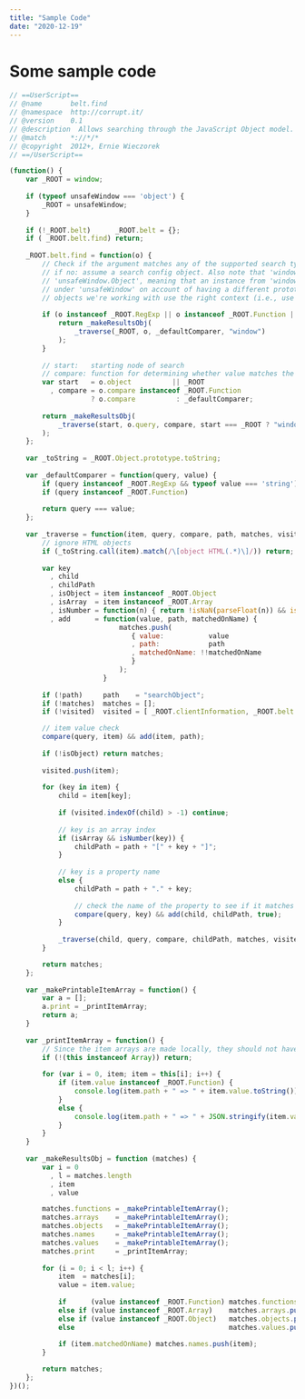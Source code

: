 ```yaml
---
title: "Sample Code"
date: "2020-12-19"
---
```


# Some sample code

```JavaScript
// ==UserScript==
// @name       belt.find
// @namespace  http://corrupt.it/
// @version    0.1
// @description  Allows searching through the JavaScript Object model.
// @match      *://*/*
// @copyright  2012+, Ernie Wieczorek
// ==/UserScript==

(function() {
    var _ROOT = window;
    
    if (typeof unsafeWindow === 'object') {
        _ROOT = unsafeWindow;
    }
    
    if (!_ROOT.belt)      _ROOT.belt = {};
    if ( _ROOT.belt.find) return;
    
    _ROOT.belt.find = function(o) {
        // Check if the argument matches any of the supported search types. If yes: assume a simple search operation,
        // if no: assume a search config object. Also note that 'window.Object' is not the same constructor as 
        // 'unsafeWindow.Object', meaning that an instance from 'window' will not be an instance from any constructor 
        // under 'unsafeWindow' on account of having a different prototype origin. For this reason we must ensure the 
        // objects we're working with use the right context (i.e., use the '_ROOT' prefix for the page's window obj).
        
        if (o instanceof _ROOT.RegExp || o instanceof _ROOT.Function || !(o instanceof _ROOT.Object)) {
            return _makeResultsObj(
                _traverse(_ROOT, o, _defaultComparer, "window")
            );
        }
        
        // start:   starting node of search
        // compare: function for determining whether value matches the query
        var start   = o.object          || _ROOT
          , compare = o.compare instanceof _ROOT.Function
                    ? o.compare          : _defaultComparer;
        
        return _makeResultsObj(
            _traverse(start, o.query, compare, start === _ROOT ? "window" : "searchObject")
        );
    };
    
    var _toString = _ROOT.Object.prototype.toString;
    
    var _defaultComparer = function(query, value) {
        if (query instanceof _ROOT.RegExp && typeof value === 'string') return query.test(value);
        if (query instanceof _ROOT.Function)                            return value instanceof query;
        
        return query === value;
    };      
    
    var _traverse = function(item, query, compare, path, matches, visited) {
        // ignore HTML objects 
        if (_toString.call(item).match(/\[object HTML(.*)\]/)) return;
        
        var key
          , child
          , childPath
          , isObject = item instanceof _ROOT.Object
          , isArray  = item instanceof _ROOT.Array
          , isNumber = function(n) { return !isNaN(parseFloat(n)) && isFinite(n); }
          , add      = function(value, path, matchedOnName) { 
                           matches.push(
                              { value:           value
                              , path:            path
                              , matchedOnName: !!matchedOnName
                              }
                           );  
                       }
        
        if (!path)     path    = "searchObject";
        if (!matches)  matches = [];
        if (!visited)  visited = [ _ROOT.clientInformation, _ROOT.belt ];

        // item value check
        compare(query, item) && add(item, path);
        
        if (!isObject) return matches;
        
        visited.push(item);
        
        for (key in item) {
            child = item[key];
            
            if (visited.indexOf(child) > -1) continue;
            
            // key is an array index
            if (isArray && isNumber(key)) {
                childPath = path + "[" + key + "]";
            }
            
            // key is a property name
            else {
                childPath = path + "." + key;
                
                // check the name of the property to see if it matches the query
                compare(query, key) && add(child, childPath, true);
            }
            
            _traverse(child, query, compare, childPath, matches, visited);
        }

        return matches;
    };
    
    var _makePrintableItemArray = function() {
        var a = [];
        a.print = _printItemArray;
        return a;
    }
                           
    var _printItemArray = function() {
        // Since the item arrays are made locally, they should not have the _ROOT prefix
        if (!(this instanceof Array)) return;
        
        for (var i = 0, item; item = this[i]; i++) {
            if (item.value instanceof _ROOT.Function) {
                console.log(item.path + " => " + item.value.toString());
            }
            else {
                console.log(item.path + " => " + JSON.stringify(item.value));
            }
        }
    }
    
    var _makeResultsObj = function (matches) {
        var i = 0
          , l = matches.length
          , item
          , value

        matches.functions = _makePrintableItemArray();
        matches.arrays    = _makePrintableItemArray();
        matches.objects   = _makePrintableItemArray();
        matches.names     = _makePrintableItemArray();
        matches.values    = _makePrintableItemArray();
        matches.print     = _printItemArray;
        
        for (i = 0; i < l; i++) {
            item  = matches[i];
            value = item.value;
            
            if      (value instanceof _ROOT.Function) matches.functions.push(item);
            else if (value instanceof _ROOT.Array)    matches.arrays.push(item);
            else if (value instanceof _ROOT.Object)   matches.objects.push(item);
            else                                      matches.values.push(item);
            
            if (item.matchedOnName) matches.names.push(item);
        }

        return matches;
    };
})();
```